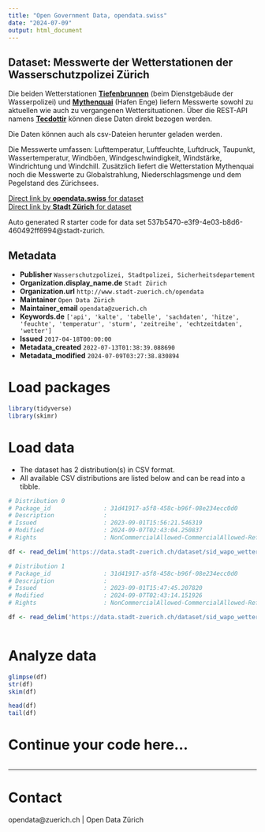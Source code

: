 ```yaml
---
title: "Open Government Data, opendata.swiss"
date: "2024-07-09"
output: html_document
---
```


## Dataset: Messwerte der Wetterstationen der Wasserschutzpolizei Zürich

Die beiden Wetterstationen [**Tiefenbrunnen**](https://www.tecson-data.ch/zurich/tiefenbrunnen/index.php) (beim Dienstgebäude der Wasserpolizei) und [**Mythenquai**](https://www.tecson-data.ch/zurich/mythenquai/index.php) (Hafen Enge) liefern Messwerte sowohl zu aktuellen wie auch zu vergangenen Wettersituationen. Über die REST-API namens [**Tecdottir**](https://data.stadt-zuerich.ch/showcase/wetterstation-api) können diese Daten direkt bezogen werden.

Die Daten können auch als csv-Dateien herunter geladen werden.

Die Messwerte umfassen: Lufttemperatur, Luftfeuchte, Luftdruck, Taupunkt, Wassertemperatur, Windböen, Windgeschwindigkeit, Windstärke, Windrichtung und Windchill. Zusätzlich liefert die Wetterstation Mythenquai noch die Messwerte zu Globalstrahlung, Niederschlagsmenge und dem Pegelstand des Zürichsees.


[Direct link by **opendata.swiss** for dataset](https://opendata.swiss/de/dataset/messwerte-der-wetterstationen-der-wasserschutzpolizei-zurich2)<br>
[Direct link by **Stadt Zürich** for dataset](https://data.stadt-zuerich.ch/dataset/sid_wapo_wetterstationen)

Auto generated R starter code for data set 537b5470-e3f9-4e03-b8d6-460492ff6994@stadt-zurich.

## Metadata

- **Publisher** `Wasserschutzpolizei, Stadtpolizei, Sicherheitsdepartement`
- **Organization.display_name.de** `Stadt Zürich`
- **Organization.url** `http://www.stadt-zuerich.ch/opendata`
- **Maintainer** `Open Data Zürich`
- **Maintainer_email** `opendata@zuerich.ch`
- **Keywords.de** `['api', 'kalte', 'tabelle', 'sachdaten', 'hitze', 'feuchte', 'temperatur', 'sturm', 'zeitreihe', 'echtzeitdaten', 'wetter']`
- **Issued** `2017-04-18T00:00:00`
- **Metadata_created** `2022-07-13T01:38:39.088690`
- **Metadata_modified** `2024-07-09T03:27:38.830894`


# Load packages

```r

library(tidyverse)
library(skimr)

```

# Load data

-   The dataset has 2 distribution(s) in CSV format.
-   All available CSV distributions are listed below and can be read into a tibble.

```r

# Distribution 0
# Package_id               : 31d41917-a5f8-458c-b96f-08e234ecc0d0
# Description              : 
# Issued                   : 2023-09-01T15:56:21.546319
# Modified                 : 2024-09-07T02:43:04.250837
# Rights                   : NonCommercialAllowed-CommercialAllowed-ReferenceNotRequired

df <- read_delim('https://data.stadt-zuerich.ch/dataset/sid_wapo_wetterstationen/download/messwerte_mythenquai_seit2007-heute.csv')

# Distribution 1
# Package_id               : 31d41917-a5f8-458c-b96f-08e234ecc0d0
# Description              : 
# Issued                   : 2023-09-01T15:47:45.207820
# Modified                 : 2024-09-07T02:43:14.151926
# Rights                   : NonCommercialAllowed-CommercialAllowed-ReferenceNotRequired

df <- read_delim('https://data.stadt-zuerich.ch/dataset/sid_wapo_wetterstationen/download/messwerte_tiefenbrunnen_seit2007-heute.csv')



```

# Analyze data

```r

glimpse(df)
str(df)
skim(df)

head(df)
tail(df)

```

# Continue your code here...

```r

```

------------------------------------------------------------------------

# Contact

opendata@zuerich.ch | Open Data Zürich
